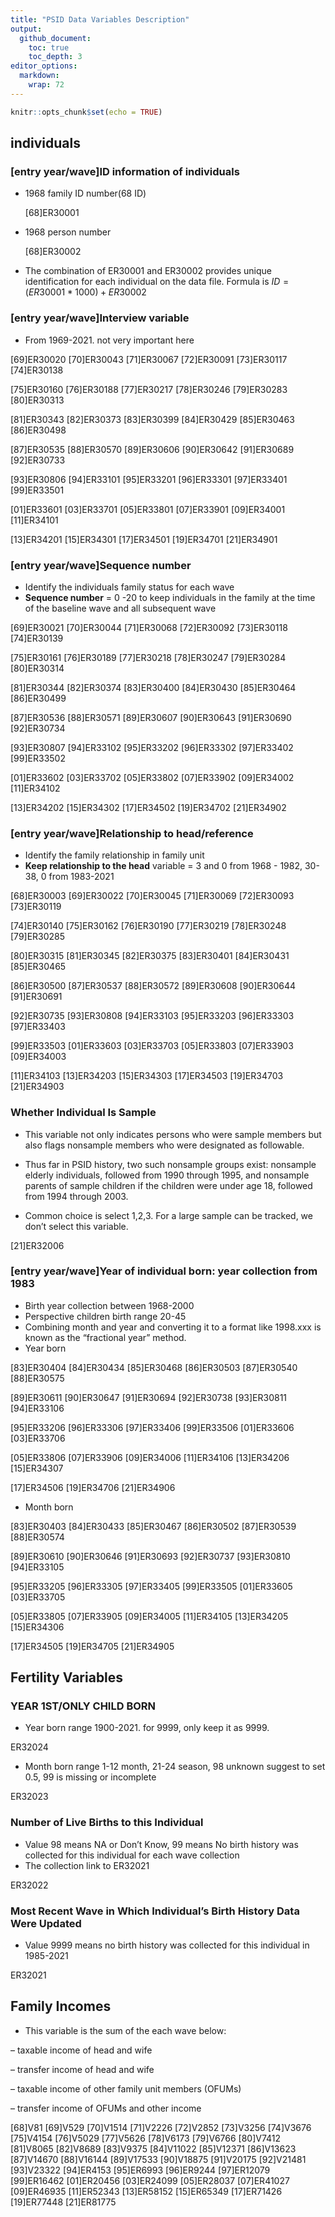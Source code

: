 ```yaml
---
title: "PSID Data Variables Description"
output: 
  github_document:
    toc: true
    toc_depth: 3
editor_options: 
  markdown: 
    wrap: 72
---
```


```r
knitr::opts_chunk$set(echo = TRUE)
```

## individuals

### [entry year/wave]ID information of individuals

-   1968 family ID number(68 ID)

    [68]ER30001

-   1968 person number

    [68]ER30002

-   The combination of ER30001 and ER30002 provides unique
    identification for each individual on the data file. Formula is
    $ID = (ER30001 * 1000) + ER30002$

### [entry year/wave]Interview variable

-   From 1969-2021. not very important here

[69]ER30020 [70]ER30043 [71]ER30067 [72]ER30091 [73]ER30117 [74]ER30138

[75]ER30160 [76]ER30188 [77]ER30217 [78]ER30246 [79]ER30283 [80]ER30313

[81]ER30343 [82]ER30373 [83]ER30399 [84]ER30429 [85]ER30463 [86]ER30498

[87]ER30535 [88]ER30570 [89]ER30606 [90]ER30642 [91]ER30689 [92]ER30733

[93]ER30806 [94]ER33101 [95]ER33201 [96]ER33301 [97]ER33401 [99]ER33501

[01]ER33601 [03]ER33701 [05]ER33801 [07]ER33901 [09]ER34001 [11]ER34101

[13]ER34201 [15]ER34301 [17]ER34501 [19]ER34701 [21]ER34901

### [entry year/wave]Sequence number

-   Identify the individuals family status for each wave
-   **Sequence number** = 0 -20 to keep individuals in the family at the
    time of the baseline wave and all subsequent wave

[69]ER30021 [70]ER30044 [71]ER30068 [72]ER30092 [73]ER30118 [74]ER30139

[75]ER30161 [76]ER30189 [77]ER30218 [78]ER30247 [79]ER30284 [80]ER30314

[81]ER30344 [82]ER30374 [83]ER30400 [84]ER30430 [85]ER30464 [86]ER30499

[87]ER30536 [88]ER30571 [89]ER30607 [90]ER30643 [91]ER30690 [92]ER30734

[93]ER30807 [94]ER33102 [95]ER33202 [96]ER33302 [97]ER33402 [99]ER33502

[01]ER33602 [03]ER33702 [05]ER33802 [07]ER33902 [09]ER34002 [11]ER34102

[13]ER34202 [15]ER34302 [17]ER34502 [19]ER34702 [21]ER34902

### [entry year/wave]Relationship to head/reference

-   Identify the family relationship in family unit
-   **Keep relationship to the head** variable = 3 and 0 from 1968 -
    1982, 30-38, 0 from 1983-2021

[68]ER30003 [69]ER30022 [70]ER30045 [71]ER30069 [72]ER30093 [73]ER30119

[74]ER30140 [75]ER30162 [76]ER30190 [77]ER30219 [78]ER30248 [79]ER30285

[80]ER30315 [81]ER30345 [82]ER30375 [83]ER30401 [84]ER30431 [85]ER30465

[86]ER30500 [87]ER30537 [88]ER30572 [89]ER30608 [90]ER30644 [91]ER30691

[92]ER30735 [93]ER30808 [94]ER33103 [95]ER33203 [96]ER33303 [97]ER33403

[99]ER33503 [01]ER33603 [03]ER33703 [05]ER33803 [07]ER33903 [09]ER34003

[11]ER34103 [13]ER34203 [15]ER34303 [17]ER34503 [19]ER34703 [21]ER34903

### Whether Individual Is Sample

-   This variable not only indicates persons who were sample members but
    also flags nonsample members who were designated as followable.

-   Thus far in PSID history, two such nonsample groups exist: nonsample
    elderly individuals, followed from 1990 through 1995, and nonsample
    parents of sample children if the children were under age 18,
    followed from 1994 through 2003.

-   Common choice is select 1,2,3. For a large sample can be tracked, we
    don't select this variable.

[21]ER32006

### [entry year/wave]Year of individual born: year collection from 1983

-   Birth year collection between 1968-2000
-   Perspective children birth range 20-45
-   Combining month and year and converting it to a format like 1998.xxx
    is known as the “fractional year” method.
-   Year born

[83]ER30404 [84]ER30434 [85]ER30468 [86]ER30503 [87]ER30540 [88]ER30575

[89]ER30611 [90]ER30647 [91]ER30694 [92]ER30738 [93]ER30811 [94]ER33106

[95]ER33206 [96]ER33306 [97]ER33406 [99]ER33506 [01]ER33606 [03]ER33706

[05]ER33806 [07]ER33906 [09]ER34006 [11]ER34106 [13]ER34206 [15]ER34307

[17]ER34506 [19]ER34706 [21]ER34906

-   Month born

[83]ER30403 [84]ER30433 [85]ER30467 [86]ER30502 [87]ER30539 [88]ER30574

[89]ER30610 [90]ER30646 [91]ER30693 [92]ER30737 [93]ER30810 [94]ER33105

[95]ER33205 [96]ER33305 [97]ER33405 [99]ER33505 [01]ER33605 [03]ER33705

[05]ER33805 [07]ER33905 [09]ER34005 [11]ER34105 [13]ER34205 [15]ER34306

[17]ER34505 [19]ER34705 [21]ER34905

## Fertility Variables

### YEAR 1ST/ONLY CHILD BORN

-   Year born range 1900-2021. for 9999, only keep it as 9999.

ER32024

-   Month born range 1-12 month, 21-24 season, 98 unknown suggest to set
    0.5, 99 is missing or incomplete

ER32023

### Number of Live Births to this Individual

-   Value 98 means NA or Don't Know, 99 means No birth history was
    collected for this individual for each wave collection
-   The collection link to ER32021

ER32022

### Most Recent Wave in Which Individual's Birth History Data Were Updated

-   Value 9999 means no birth history was collected for this individual
    in 1985-2021

ER32021

## Family Incomes

-   This variable is the sum of the each wave below:

-- taxable income of head and wife

-- transfer income of head and wife

-- taxable income of other family unit members (OFUMs)

-- transfer income of OFUMs and other income

[68]V81 [69]V529 [70]V1514 [71]V2226 [72]V2852 [73]V3256 [74]V3676
[75]V4154 [76]V5029 [77]V5626 [78]V6173 [79]V6766 [80]V7412 [81]V8065
[82]V8689 [83]V9375 [84]V11022 [85]V12371 [86]V13623 [87]V14670
[88]V16144 [89]V17533 [90]V18875 [91]V20175 [92]V21481 [93]V23322
[94]ER4153 [95]ER6993 [96]ER9244 [97]ER12079 [99]ER16462 [01]ER20456
[03]ER24099 [05]ER28037 [07]ER41027 [09]ER46935 [11]ER52343 [13]ER58152
[15]ER65349 [17]ER71426 [19]ER77448 [21]ER81775
